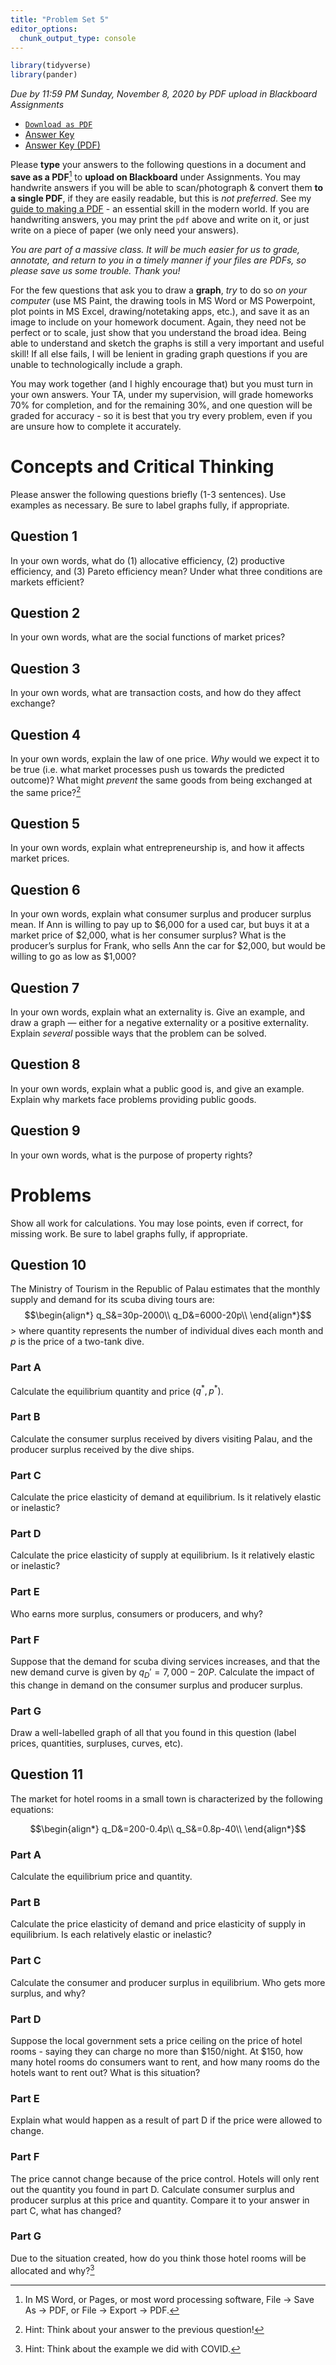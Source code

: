 ```yaml
---
title: "Problem Set 5"
editor_options: 
  chunk_output_type: console
---
```


```r
library(tidyverse)
library(pander)
```

*Due by 11:59 PM Sunday, November 8, 2020 by PDF upload in Blackboard Assignments*

- [<i class="fas fa-file-pdf"></i> `Download as PDF`](/assignment/05-problem-set-pdf.pdf)
- [<i class="far fa-life-ring"></i> Answer Key](/assignment/05-problem-set-answers.html)
- [<i class="fas fa-file-pdf"></i> Answer Key (PDF)](/assignment/05-problem-set-answers-pdf.pdf)

Please **type** your answers to the following questions in a document and **save as a PDF**^[In MS Word, or Pages, or most word processing software, File -> Save As -> PDF, or File -> Export -> PDF.] to **upload on Blackboard** under Assignments. You may handwrite answers if you will be able to scan/photograph & convert them **to a single PDF**, if they are easily readable, but this is *not preferred*. See my [guide to making a PDF](/reference/#how-to-make-a-pdf-for-submitting-assignments) - an essential skill in the modern world. If you are handwriting answers, you may print the `pdf` above and write on it, or just write on a piece of paper (we only need your answers). 

*You are part of a massive class. It will be much easier for us to grade, annotate, and return to you in a timely manner if your files are PDFs, so please save us some trouble. Thank you!*

For the few questions that ask you to draw a **graph**, *try* to do so *on your computer* (use MS Paint, the drawing tools in MS Word or MS Powerpoint, plot points in MS Excel, drawing/notetaking apps, etc.), and save it as an image to include on your homework document. Again, they need not be perfect or to scale, just show that you understand the broad idea. Being able to understand and sketch the graphs is still a very important and useful skill! If all else fails, I will be lenient in grading graph questions if you are unable to technologically include a graph. 

You may work together (and I highly encourage that) but you must turn in your own answers. Your TA, under my supervision, will grade homeworks 70% for completion, and for the remaining 30%, and one question will be graded for accuracy - so it is best that you try every problem, even if you are unsure how to complete it accurately.

# Concepts and Critical Thinking

Please answer the following questions briefly (1-3 sentences). Use examples as necessary. Be sure to label graphs fully, if appropriate.

## Question 1

In your own words, what do (1) allocative efficiency, (2) productive efficiency, and (3) Pareto efficiency mean? Under what three conditions are markets efficient?

## Question 2

In your own words, what are the social functions of market prices?

## Question 3

In your own words, what are transaction costs, and how do they affect exchange?

## Question 4

In your own words, explain the law of one price. *Why* would we expect it to be true (i.e. what market processes push us towards the predicted outcome)? What might *prevent* the same goods from being exchanged at the same price?^[Hint: Think about your answer to the previous question!]

## Question 5

In your own words, explain what entrepreneurship is, and how it affects market prices. 


## Question 6

In your own words, explain what consumer surplus and producer surplus mean. If Ann is willing to pay up to $6,000 for a used car, but buys it at a market price of $2,000, what is her consumer surplus? What is the producer's surplus for Frank, who sells Ann the car for $2,000, but would be willing to go as low as $1,000?

## Question 7

In your own words, explain what an externality is. Give an example, and draw a graph — either for a negative externality or a positive externality. Explain *several* possible ways that the problem can be solved.

## Question 8

In your own words, explain what a public good is, and give an example. Explain why markets face problems providing public goods.

## Question 9

In your own words, what is the purpose of property rights?


# Problems

Show all work for calculations. You may lose points, even if correct, for missing work. Be sure to label graphs fully, if appropriate.

## Question 10

The Ministry of Tourism in the Republic of Palau estimates that the monthly supply and demand for its scuba diving tours are: 
$$\begin{align*}
	q_S&=30p-2000\\
	q_D&=6000-20p\\	
	\end{align*}$$
> where quantity represents the number of individual dives each month and $p$ is the price of a two-tank dive.

### Part A
Calculate the equilibrium quantity and price ($q^*,p^*)$.

### Part B
Calculate the consumer surplus received by divers visiting Palau, and the producer surplus received by the dive ships. 

### Part C
Calculate the price elasticity of demand at equilibrium. Is it relatively elastic or inelastic?

### Part D
Calculate the price elasticity of supply at equilibrium. Is it relatively elastic or inelastic?

### Part E
Who earns more surplus, consumers or producers, and why?

### Part F
Suppose that the demand for scuba diving services increases, and that the new demand curve is given by $q_D'=7,000-20P$. Calculate the impact of this change in demand on the consumer surplus and producer surplus.

### Part G
Draw a well-labelled graph of all that you found in this question (label prices, quantities, surpluses, curves, etc).

## Question 11

The market for hotel rooms in a small town is characterized by the following equations:

$$\begin{align*}
q_D&=200-0.4p\\
q_S&=0.8p-40\\ \end{align*}$$

### Part A
Calculate the equilibrium price and quantity.

### Part B
Calculate the price elasticity of demand and price elasticity of supply in equilibrium. Is each relatively elastic or inelastic?

### Part C
Calculate the consumer and producer surplus in equilibrium. Who gets more surplus, and why?

### Part D
Suppose the local government sets a price ceiling on the price of hotel rooms - saying they can charge no more than $150/night. At $150, how many hotel rooms do consumers want to rent, and how many rooms do the hotels want to rent out? What is this situation?

### Part E
Explain what would happen as a result of part D if the price were allowed to change.

### Part F
The price cannot change because of the price control. Hotels will only rent out the quantity you found in part D. Calculate consumer surplus and producer surplus at this price and quantity. Compare it to your answer in part C, what has changed?

### Part G
Due to the situation created, how do you think those hotel rooms will be allocated and why?^[Hint: Think about the example we did with COVID.]
